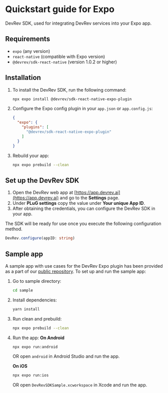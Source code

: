 
# Quickstart guide for Expo

DevRev SDK, used for integrating DevRev services into your Expo app.

## Requirements

- `expo` (any version)
- `react-native` (compatible with Expo version)
- `@devrev/sdk-react-native` (version 1.0.2 or higher)

## Installation

1. To install the DevRev SDK, run the following command:
	```bash
	npx expo install @devrev/sdk-react-native-expo-plugin
	```
1. Configure the Expo config plugin in your `app.json` or `app.config.js`:
	```json
	{
	  "expo": {
	    "plugins": [
	      "@devrev/sdk-react-native-expo-plugin"
	    ]
	  }
	}
	```
1. Rebuild your app:
	```bash
	npx expo prebuild --clean
	```

## Set up the DevRev SDK

1. Open the DevRev web app at [https://app.devrev.ai](https://app.devrev.ai) and go to the **Settings** page.
2. Under **PLuG settings** copy the value under **Your unique App ID**.
3. After obtaining the credentials, you can configure the DevRev SDK in your app.

The SDK will be ready for use once you execute the following configuration method.

```typescript
DevRev.configure(appID: string)
```

## Sample app
A sample app with use cases for the DevRev Expo plugin has been provided as a part of our [public repository](https://github.com/devrev/devrev-sdk-expo). To set up and run the sample app:

1. Go to sample directory:
   ```sh
   cd sample
   ```

2. Install dependencies:
   ```sh
   yarn install
   ```

3. Run clean and prebuild:
   ```sh
   npx expo prebuild --clean
   ```

4. Run the app:
   **On Android**
   ```sh
   npx expo run:android
   ```
    OR open `android` in Android Studio and run the app.

   **On iOS**
   ```sh
   npx expo run:ios
   ```
    OR open `DevRevSDKSample.xcworkspace` in Xcode and run the app.
